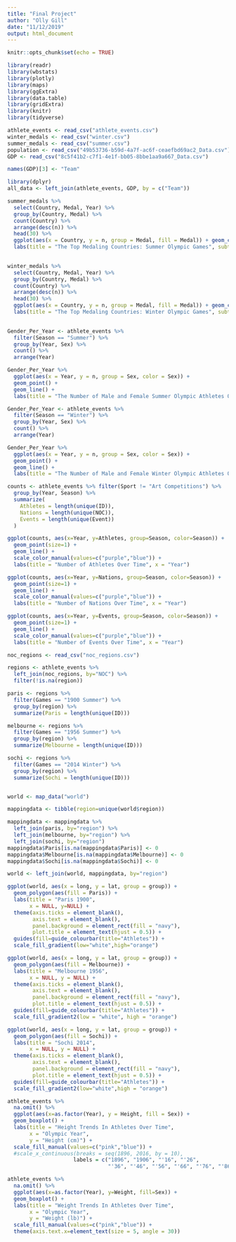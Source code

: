 ```yaml
---
title: "Final Project"
author: "Olly Gill"
date: "11/12/2019"
output: html_document
---
```


```r
knitr::opts_chunk$set(echo = TRUE)

library(readr)
library(wbstats)
library(plotly)
library(maps)
library(ggExtra)
library(data.table)
library(gridExtra)
library(knitr)
library(tidyverse)

athlete_events <- read_csv("athlete_events.csv")
winter_medals <- read_csv("winter.csv")
summer_medals <- read_csv("summer.csv")
population <- read_csv("49b53736-b59d-4a7f-ac6f-ceaefbd69ac2_Data.csv")
GDP <- read_csv("8c5f41b2-c7f1-4e1f-bb05-8bbe1aa9a667_Data.csv")

names(GDP)[3] <- "Team"
```

```r
library(dplyr)
all_data <- left_join(athlete_events, GDP, by = c("Team"))
```

```r
summer_medals %>%
  select(Country, Medal, Year) %>%
  group_by(Country, Medal) %>%
  count(Country) %>%
  arrange(desc(n)) %>%
  head(30) %>%
  ggplot(aes(x = Country, y = n, group = Medal, fill = Medal)) + geom_col() +
  labs(title = "The Top Medaling Countries: Summer Olympic Games", subtitle = "Which Countries Over Time Have Succeeded The Most?", x = "Country", y = "Number of Medals")
  
```

```r
winter_medals %>%
  select(Country, Medal, Year) %>%
  group_by(Country, Medal) %>%
  count(Country) %>%
  arrange(desc(n)) %>%
  head(30) %>%
  ggplot(aes(x = Country, y = n, group = Medal, fill = Medal)) + geom_col() +
  labs(title = "The Top Medaling Countries: Winter Olympic Games", subtitle = "Which Countries Over Time Have Succeeded The Most?", x = "Country", y = "Number of Medals")
  
```

```r
Gender_Per_Year <- athlete_events %>%
  filter(Season == "Summer") %>%
  group_by(Year, Sex) %>%
  count() %>%
  arrange(Year)

Gender_Per_Year %>%
  ggplot(aes(x = Year, y = n, group = Sex, color = Sex)) +
  geom_point() +
  geom_line() +
  labs(title = "The Number of Male and Female Summer Olympic Athletes Over Time", subtitle = "How has the number of male and female athletes changed over the years?", x = "Year", y = "Number of Athletes")
```

```r
Gender_Per_Year <- athlete_events %>%
  filter(Season == "Winter") %>%
  group_by(Year, Sex) %>%
  count() %>%
  arrange(Year)

Gender_Per_Year %>%
  ggplot(aes(x = Year, y = n, group = Sex, color = Sex)) +
  geom_point() +
  geom_line() +
  labs(title = "The Number of Male and Female Winter Olympic Athletes Over Time", subtitle = "How has the number of male and female athletes changed over the years?", x = "Year", y = "Number of Athletes")
```

```r
counts <- athlete_events %>% filter(Sport != "Art Competitions") %>%
  group_by(Year, Season) %>%
  summarize(
    Athletes = length(unique(ID)),
    Nations = length(unique(NOC)),
    Events = length(unique(Event))
  )

ggplot(counts, aes(x=Year, y=Athletes, group=Season, color=Season)) +
  geom_point(size=1) +
  geom_line() +
  scale_color_manual(values=c("purple","blue")) +
  labs(title = "Number of Athletes Over Time", x = "Year")

ggplot(counts, aes(x=Year, y=Nations, group=Season, color=Season)) +
  geom_point(size=1) +
  geom_line() +
  scale_color_manual(values=c("purple","blue")) +
  labs(title = "Number of Nations Over Time", x = "Year")

ggplot(counts, aes(x=Year, y=Events, group=Season, color=Season)) +
  geom_point(size=1) +
  geom_line() +
  scale_color_manual(values=c("purple","blue")) +
  labs(title = "Number of Events Over Time", x = "Year")

```

```r
noc_regions <- read_csv("noc_regions.csv")

regions <- athlete_events %>% 
  left_join(noc_regions, by="NOC") %>%
  filter(!is.na(region))

paris <- regions %>% 
  filter(Games == "1900 Summer") %>%
  group_by(region) %>%
  summarize(Paris = length(unique(ID)))

melbourne <- regions %>% 
  filter(Games == "1956 Summer") %>%
  group_by(region) %>%
  summarize(Melbourne = length(unique(ID)))

sochi <- regions %>% 
  filter(Games == "2014 Winter") %>%
  group_by(region) %>%
  summarize(Sochi = length(unique(ID)))


world <- map_data("world")

mappingdata <- tibble(region=unique(world$region))

mappingdata <- mappingdata %>% 
  left_join(paris, by="region") %>%
  left_join(melbourne, by="region") %>%
  left_join(sochi, by="region")
mappingdata$Paris[is.na(mappingdata$Paris)] <- 0
mappingdata$Melbourne[is.na(mappingdata$Melbourne)] <- 0
mappingdata$Sochi[is.na(mappingdata$Sochi)] <- 0

world <- left_join(world, mappingdata, by="region")

ggplot(world, aes(x = long, y = lat, group = group)) +
  geom_polygon(aes(fill = Paris)) +
  labs(title = "Paris 1900",
       x = NULL, y=NULL) +
  theme(axis.ticks = element_blank(),
        axis.text = element_blank(),
        panel.background = element_rect(fill = "navy"),
        plot.title = element_text(hjust = 0.5)) +
  guides(fill=guide_colourbar(title="Athletes")) +
  scale_fill_gradient(low="white",high="orange")

ggplot(world, aes(x = long, y = lat, group = group)) +
  geom_polygon(aes(fill = Melbourne)) +
  labs(title = "Melbourne 1956",
       x = NULL, y = NULL) +
  theme(axis.ticks = element_blank(),
        axis.text = element_blank(),
        panel.background = element_rect(fill = "navy"),
        plot.title = element_text(hjust = 0.5)) +
  guides(fill=guide_colourbar(title="Athletes")) +
  scale_fill_gradient2(low = "white", high = "orange")

ggplot(world, aes(x = long, y = lat, group = group)) +
  geom_polygon(aes(fill = Sochi)) +
  labs(title = "Sochi 2014",
       x = NULL, y = NULL) +
  theme(axis.ticks = element_blank(),
        axis.text = element_blank(),
        panel.background = element_rect(fill = "navy"),
        plot.title = element_text(hjust = 0.5)) +
  guides(fill=guide_colourbar(title="Athletes")) +
  scale_fill_gradient2(low="white",high = "orange")
```

```r
athlete_events %>% 
  na.omit() %>%
  ggplot(aes(x=as.factor(Year), y = Height, fill = Sex)) +
  geom_boxplot() +
  labs(title = "Height Trends In Athletes Over Time", 
       x = "Olympic Year", 
       y = "Height (cm)") +
  scale_fill_manual(values=c("pink","blue")) +
  #scale_x_continuous(breaks = seq(1896, 2016, by = 10),
                     labels = c("1896", "1906", "'16", "'26",
                                "'36", "'46", "'56", "'66", "'76", "'86", "'96", "2006", "2016"))
```

```r
athlete_events %>% 
  na.omit() %>%
  ggplot(aes(x=as.factor(Year), y=Weight, fill=Sex)) +
  geom_boxplot() +
  labs(title = "Weight Trends In Athletes Over Time", 
       x = "Olympic Year", 
       y = "Weight (lb)") +
  scale_fill_manual(values=c("pink","blue")) +
  theme(axis.text.x=element_text(size = 5, angle = 30))
```


